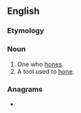 {{also|Honer}}
==English==

===Etymology===
{{suffix|en|hone|er}}

===Noun===
{{en-noun}}

# One who [[hone]]s.
# A tool used to [[hone]].

===Anagrams===
* {{anagrams|en|a=ehnor|Heron|Horne|Rhone|Rhône|heron|horne|rhone}}